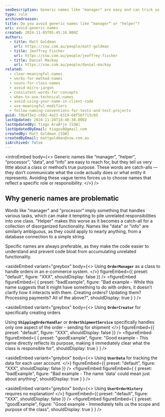 ```yaml
---
seoDescription: Generic names like "manager" are easy and can trick us into thinking they are good for consistency. But they can quickly undermine conveying the meaning of your code.
type: rule
archivedreason:
title: Do you avoid generic names like “manager” or "helper"?
uri: avoid-generic-names
created: 2024-11-05T05:45:16.000Z
authors:
  - title: Matt Goldman
    url: https://ssw.com.au/people/matt-goldman
  - title: Jeoffrey Fischer
    url: https://ssw.com.au/people/jeoffrey-fischer
  - title: Daniel Mackay
    url: https://ssw.com.au/people/daniel-mackay
related:
  - clear-meaningful-names
  - verbs-for-method-names
  - nouns-for-class-names
  - avoid-micro-jargon
  - consistent-words-for-concepts
  - when-to-use-technical-names
  - avoid-using-your-name-in-client-code
  - use-meaningful-modifiers
  - follow-naming-conventions-for-tests-and-test-projects
guid: f0b473e1-c892-4a21-8319-68f56f713c0d
lastUpdated: 2024-11-28T18:40:38.000Z
lastUpdatedBy: Tiago AraÃºjo [SSW]
lastUpdatedByEmail: tiagov8@gmail.com
createdBy: Matt Goldman [SSW]
createdByEmail: mattgoldman@ssw.com.au
isArchived: false
---
```


<introEmbed
  body={<>
Generic names like “manager”, "helper", “processor”, “data”, and “info” are easy to reach for, but they tell us very little about a class or method’s true purpose. These words are catch-alls — they don’t communicate what the code actually does or what entity it represents. Avoiding these vague terms forces us to choose names that reflect a specific role or responsibility.
  </>}
/>
## Why generic names are problematic

Words like "manager" and "processor" imply something that handles various tasks, which can make it tempting to pile unrelated responsibilities into one class. "Helper" makes this worse as it becomes a catch-all for a collection of disorganized functionality. Names like "data" or "info" are similarly ambiguous, as they could apply to nearly anything, from a database connection to a simple string.

Specific names are always preferable, as they make the code easier to understand and prevent code bloat from accumulating unrelated functionality.

<asideEmbed
  variant="greybox"
  body={<>
    Using **`OrderManager`** as a class to handle orders in an e-commerce system.
  </>}
  figureEmbed={{
    preset: "default",
    figure: "XXX",
    shouldDisplay: false
  }}
/>
<figureEmbed figureEmbed={ {
  preset: "badExample",
  figure: "Bad example - While this name suggests that it might have something to do with orders, it doesn’t clarify how it interacts with them. Creating orders? Updating them? Processing payments? All of the above?",
  shouldDisplay: true
} } />


<asideEmbed
  variant="greybox"
  body={<>
    Using **`OrderCreator`** for specifically creating orders

Using **`ShippingOrderHandler`** or **`OrderShipmentService`** specifically handles only one aspect of the order - sending for shipment
  </>}
  figureEmbed={{
    preset: "default",
    figure: "XXX",
    shouldDisplay: false
  }}
/>
<figureEmbed figureEmbed={ {
  preset: "goodExample",
  figure: "Good example - This name directly reflects its purpose, making it immediately clear what the class is responsible for",
  shouldDisplay: true
} } />


<asideEmbed
  variant="greybox"
  body={<>
    Using **`UserData`** for tracking the data for each user account.
  </>}
  figureEmbed={{
    preset: "default",
    figure: "XXX",
    shouldDisplay: false
  }}
/>
<figureEmbed figureEmbed={ {
  preset: "badExample",
  figure: "Bad example - The name 'data' could mean just about anything",
  shouldDisplay: true
} } />


<asideEmbed
  variant="greybox"
  body={<>
    Using **`UserOrderHistory`** requires no explanation!
  </>}
  figureEmbed={{
    preset: "default",
    figure: "XXX",
    shouldDisplay: false
  }}
/>
<figureEmbed figureEmbed={ {
  preset: "goodExample",
  figure: "Good example - Immediately tells us the scope and purpose of the class",
  shouldDisplay: true
} } />

